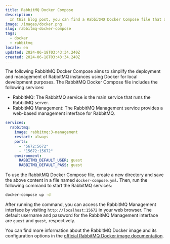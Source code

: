 ```yaml
---
title: RabbitMQ Docker Compose
description:
  In this blog post, you can find a RabbitMQ Docker Compose file that aims to simplify the deployment and management of RabbitMQ instances using Docker for local development purposes.
image: /images/docker.png
slug: rabbitmq-docker-compose
tags:
  - docker
  - rabbitmq
locale: en
updated: 2024-06-18T03:43:34.240Z
created: 2024-06-18T03:43:34.240Z
---
```


The following RabbitMQ Docker Compose aims to simplify the deployment and management of RabbitMQ instances using Docker for local development purposes. The RabbitMQ Docker Compose file includes the following services:

- RabbitMQ: The RabbitMQ service is the main service that runs the RabbitMQ server.
- RabbitMQ Management: The RabbitMQ Management service provides a web-based management interface for RabbitMQ.

```yaml
services:
  rabbitmq:
    image: rabbitmq:3-management
    restart: always
    ports:
      - "5672:5672"
      - "15672:15672"
    environment:
      RABBITMQ_DEFAULT_USER: guest
      RABBITMQ_DEFAULT_PASS: guest
```

To use the RabbitMQ Docker Compose file, create a new directory and save the above content in a file named `docker-compose.yml`. Then, run the following command to start the RabbitMQ services:

```bash
docker-compose up -d
```

After running the command, you can access the RabbitMQ Management interface by visiting `http://localhost:15672` in your web browser. The default username and password for the RabbitMQ Management interface are `guest` and `guest`, respectively.

You can find more information about the RabbitMQ Docker image and its configuration options in the [official RabbitMQ Docker image documentation](https://hub.docker.com/_/rabbitmq).
